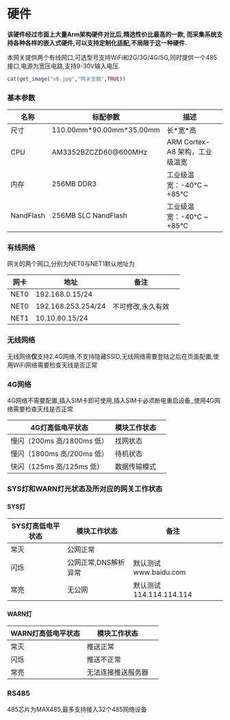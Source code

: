# 硬件

**该硬件经过市面上大量Arm架构硬件对比后,精选性价比最高的一款, 而采集系统支持各种各样的嵌入式硬件,可以支持定制化适配,不局限于这一种硬件.**


本网关提供两个有线网口,可选型号支持WiFi和2G/3G/4G/5G,同时提供一个485接口,电源为宽压电路,支持9-30V输入电压.

```r
cat(get_image("v6.jpg","网关全貌",TRUE))
```

### 基本参数
| 名称 | 标配参数 | 描述 |
| -- | -- | -- | -- |
| 尺寸 | 110.00mm\*90.00mm\*35.00mm | 长\*宽\*高 |
| CPU | AM3352BZCZD60@600MHz | ARM Cortex-A8 架构，工业级温宽 |
| 内存 | 256MB DDR3 | 工业级温宽：-40℃ ~ +85℃ |
| NandFlash | 256MB SLC NandFlash | 工业级温宽：-40℃ ~ +85℃ |

### 有线网络

网关的两个网口,分别为NET0与NET1默认地址为

| 网卡 | 地址 | 备注 |
| -- | -- | -- | -- |
| NET0 | 192.168.0.15/24 |  |
| NET0 | 192.168.253.254/24 | 不可修改,永久有效 |
| NET1 | 10.10.80.15/24 |  |

### 无线网络

无线网络**仅**支持2.4G网络,不支持隐藏SSID,无线网络需要登陆之后在页面配置,使用WiFi网络需要检查天线是否正常

### 4G网络

4G网络不需要配置,插入SIM卡即可使用,插入SIM卡必须断电重启设备,,使用4G网络需要检查天线是否正常

| 4G灯高低电平状态 | 模块工作状态 |
| -- | -- | -- |
| 慢闪（200ms 高/1800ms 低） | 找网状态 |
| 慢闪（1800ms 高/200ms 低） | 待机状态 |
| 快闪（125ms 高/125ms 低） | 数据传输模式 |

### SYS灯和WARN灯光状态及所对应的网关工作状态
#### SYS灯
| SYS灯高低电平状态 | 模块工作状态 |备注|
| -- | -- | -- |--|
| 常灭 | 公网正常 ||
| 闪烁 | 公网正常,DNS解析异常 |默认测试www.baidu.com|
| 常亮 | 无公网 |默认测试114.114.114.114|

#### WARN灯
| WARN灯高低电平状态 | 模块工作状态 |
| -- | -- | -- |
| 常灭 | 推送正常 |
| 闪烁 | 推送不正常 |
| 常亮 | 无法连接推送服务器 |

### RS485

485芯片为MAX485,最多支持接入32个485网络设备




